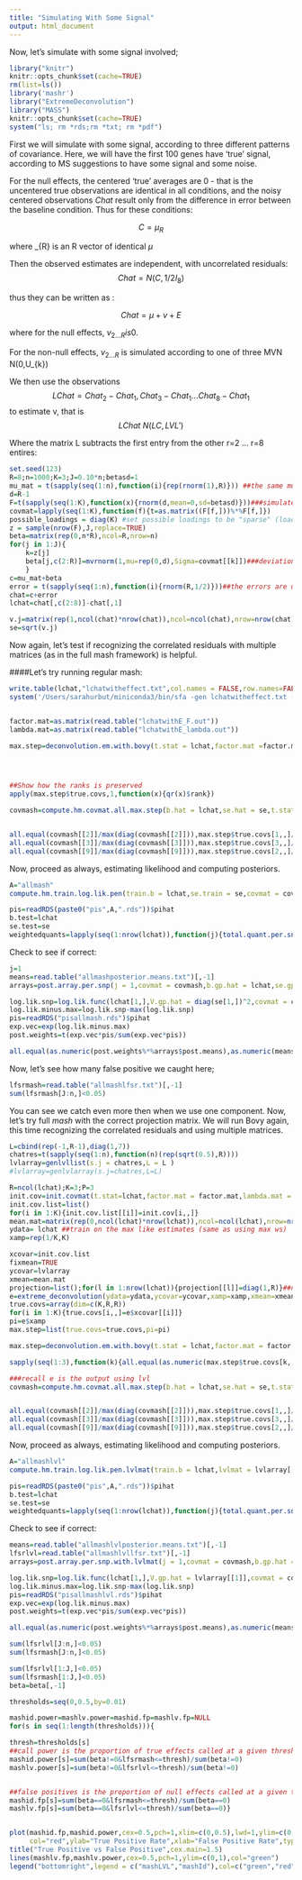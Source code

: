 ```yaml
---
title: "Simulating With Some Signal"
output: html_document
---
```


Now, let's simulate with some signal involved;

```r
library("knitr")
knitr::opts_chunk$set(cache=TRUE)
rm(list=ls())
library('mashr')
library("ExtremeDeconvolution")
library("MASS")
knitr::opts_chunk$set(cache=TRUE)
system("ls; rm *rds;rm *txt; rm *pdf")

```


First we will simulate with some signal, according to three different patterns of covariance. Here, we will have the first 100 genes have 'true' signal, according to MS suggestions to have some signal and some noise.

For the null effects, the centered 'true' averages are 0 - that is the uncentered true observations are identical in all conditions, and the noisy centered observations $Chat$ result only from the difference in error between the baseline condition. Thus for these conditions:

$$C = \mu_ {R}$$

where \mu_{R} is an R vector of identical $\mu$

Then the observed estimates are independent, with uncorrelated residuals:
$$Chat = N(C, 1/2 I_{8})$$

thus they can be written as :

$$Chat = \mu + v + E$$ 

where for the null effects, $v_{2...R} is 0.$

For the non-null effects, $v_{2...R}$ is simulated according to one of three MVN N(0,U_{k})


We then use the observations $$LChat = Chat_2-Chat_1, Chat_3-Chat_1 ... Chat_8-Chat_1$$ to estimate v, that is $$LChat ~ N(LC,LVL')$$

Where the matrix L subtracts the first entry from the other r=2 ... r=8 entires:


```r
set.seed(123)
R=8;n=1000;K=3;J=0.10*n;betasd=1
mu_mat = t(sapply(seq(1:n),function(i){rep(rnorm(1),R)})) ##the same mu for all conditions
d=R-1
F=t(sapply(seq(1:K),function(x){rnorm(d,mean=0,sd=betasd)}))###simulate random factors
covmat=lapply(seq(1:K),function(f){t=as.matrix((F[f,]))%*%F[f,]})
possible_loadings = diag(K) #set possible loadings to be "sparse" (loaded on one factor each)
z = sample(nrow(F),J,replace=TRUE)
beta=matrix(rep(0,n*R),ncol=R,nrow=n)
for(j in 1:J){
    k=z[j]
    beta[j,c(2:R)]=mvrnorm(1,mu=rep(0,d),Sigma=covmat[[k]])###deviations only simulated for non-controls
    }
c=mu_mat+beta
error = t(sapply(seq(1:n),function(i){rnorm(R,1/2)}))##the errors are uncorrelated
chat=c+error
lchat=chat[,c(2:8)]-chat[,1]

v.j=matrix(rep(1,ncol(chat)*nrow(chat)),ncol=ncol(chat),nrow=nrow(chat))[,-1]##because the variance of a difference is the sum of the variances
se=sqrt(v.j)
```

Now again, let's test if recognizing the correlated residuals with multiple matrices (as in the full mash framework) is helpful.

####Let's try running regular mash:

```r

write.table(lchat,"lchatwitheffect.txt",col.names = FALSE,row.names=FALSE)
system('/Users/sarahurbut/miniconda3/bin/sfa -gen lchatwitheffect.txt -g 1000 -k 5 -n 7 i -o lchatwithE')


factor.mat=as.matrix(read.table("lchatwithE_F.out"))
lambda.mat=as.matrix(read.table("lchatwithE_lambda.out"))

max.step=deconvolution.em.with.bovy(t.stat = lchat,factor.mat =factor.mat,lambda.mat=lambda.mat,v.j = se,K = 3,P = 3)




##Show how the ranks is preserved
apply(max.step$true.covs,1,function(x){qr(x)$rank})

covmash=compute.hm.covmat.all.max.step(b.hat = lchat,se.hat = se,t.stat = lchat,Q = 5,lambda.mat = lambda.mat,A = "allmash",factor.mat = factor.mat,max.step = max.step,zero = T,power = 2)$covmat


all.equal(covmash[[2]]/max(diag(covmash[[2]])),max.step$true.covs[1,,]/max(diag(max.step$true.covs[1,,])))
all.equal(covmash[[3]]/max(diag(covmash[[3]])),max.step$true.covs[3,,]/max(diag(max.step$true.covs[3,,])))
all.equal(covmash[[9]]/max(diag(covmash[[9]])),max.step$true.covs[2,,]/max(diag(max.step$true.covs[2,,])))

```

Now, proceed as always, estimating likelihood and computing posteriors.

```r
A="allmash"
compute.hm.train.log.lik.pen(train.b = lchat,se.train = se,covmat = covmash,A=A,pen=1)

pis=readRDS(paste0("pis",A,".rds"))$pihat
b.test=lchat
se.test=se
weightedquants=lapply(seq(1:nrow(lchat)),function(j){total.quant.per.snp(j,covmash,b.gp.hat=lchat,se.gp.hat = se,pis,A=A,checkpoint = FALSE)})
```

Check to see if correct:

```r
j=1
means=read.table("allmashposterior.means.txt")[,-1]
arrays=post.array.per.snp(j = 1,covmat = covmash,b.gp.hat = lchat,se.gp.hat = se)

log.lik.snp=log.lik.func(lchat[1,],V.gp.hat = diag(se[1,])^2,covmat = covmash)
log.lik.minus.max=log.lik.snp-max(log.lik.snp)
pis=readRDS("pisallmash.rds")$pihat
exp.vec=exp(log.lik.minus.max)
post.weights=t(exp.vec*pis/sum(exp.vec*pis))

all.equal(as.numeric(post.weights%*%arrays$post.means),as.numeric(means[j,]))
```

Now, let's see how many false positive we caught here;

```r
lfsrmash=read.table("allmashlfsr.txt")[,-1]
sum(lfsrmash[J:n,]<0.05)
```

You can see we catch even more then when we use one component. Now, let's try full $mash$ with the correct projection matrix. We will run Bovy again, this time recognizing the correlated residuals and using multiple matrices.

```r
L=cbind(rep(-1,R-1),diag(1,7))
chatres=t(sapply(seq(1:n),function(n)(rep(sqrt(0.5),R))))
lvlarray=genlvllist(s.j = chatres,L = L )
#lvlarray=genlvlarray(s.j=chatres,L=L)

R=ncol(lchat);K=3;P=3
init.cov=init.covmat(t.stat=lchat,factor.mat = factor.mat,lambda.mat = lambda.mat,K=K,P=P)
init.cov.list=list()
for(i in 1:K){init.cov.list[[i]]=init.cov[i,,]}
mean.mat=matrix(rep(0,ncol(lchat)*nrow(lchat)),ncol=ncol(lchat),nrow=nrow(lchat))  
ydata= lchat ##train on the max like estimates (same as using max ws)
xamp=rep(1/K,K)

xcovar=init.cov.list
fixmean=TRUE     
ycovar=lvlarray 
xmean=mean.mat   
projection=list();for(l in 1:nrow(lchat)){projection[[l]]=diag(1,R)}##no projection in mash because we feed in centered estimates
e=extreme_deconvolution(ydata=ydata,ycovar=ycovar,xamp=xamp,xmean=xmean,xcovar=init.cov.list,fixmean=T,projection=projection)##notice no projection.
true.covs=array(dim=c(K,R,R))
for(i in 1:K){true.covs[i,,]=e$xcovar[[i]]}
pi=e$xamp
max.step=list(true.covs=true.covs,pi=pi)

max.step=deconvolution.em.with.bovy(t.stat = lchat,factor.mat = factor.mat,v.j = lvlarray,lambda.mat = lambda.mat,K = 3,P = 3)

sapply(seq(1:3),function(k){all.equal(as.numeric(max.step$true.covs[k,,]),as.numeric(e$xcovar[[k]]))})
```



```r
###recall e is the output using lvl
covmash=compute.hm.covmat.all.max.step(b.hat = lchat,se.hat = se,t.stat = lchat,Q = 5,lambda.mat = lambda.mat,A = "allmash",factor.mat = factor.mat,max.step = max.step,zero = T,power = 2)$covmat


all.equal(covmash[[2]]/max(diag(covmash[[2]])),max.step$true.covs[1,,]/max(diag(max.step$true.covs[1,,])))
all.equal(covmash[[3]]/max(diag(covmash[[3]])),max.step$true.covs[3,,]/max(diag(max.step$true.covs[3,,])))
all.equal(covmash[[9]]/max(diag(covmash[[9]])),max.step$true.covs[2,,]/max(diag(max.step$true.covs[2,,])))

```

Now, proceed as always, estimating likelihood and computing posteriors.

```r
A="allmashlvl"
compute.hm.train.log.lik.pen.lvlmat(train.b = lchat,lvlmat = lvlarray[[1]],covmat = covmash,A=A,pen=1)

pis=readRDS(paste0("pis",A,".rds"))$pihat
b.test=lchat
se.test=se
weightedquants=lapply(seq(1:nrow(lchat)),function(j){total.quant.per.snp.with.lvlmat(j,covmash,b.gp.hat=lchat,lvlmat = lvlarray[[1]],pis,A=A,checkpoint = FALSE)})
```

Check to see if correct:

```r
means=read.table("allmashlvlposterior.means.txt")[,-1]
lfsrlvl=read.table("allmashlvllfsr.txt")[,-1]
arrays=post.array.per.snp.with.lvlmat(j = 1,covmat = covmash,b.gp.hat = lchat,lvlmat = lvlarray[[1]])

log.lik.snp=log.lik.func(lchat[1,],V.gp.hat = lvlarray[[1]],covmat = covmash)
log.lik.minus.max=log.lik.snp-max(log.lik.snp)
pis=readRDS("pisallmashlvl.rds")$pihat
exp.vec=exp(log.lik.minus.max)
post.weights=t(exp.vec*pis/sum(exp.vec*pis))

all.equal(as.numeric(post.weights%*%arrays$post.means),as.numeric(means[j,]))

sum(lfsrlvl[J:n,]<0.05)
sum(lfsrmash[J:n,]<0.05)

sum(lfsrlvl[1:J,]<0.05)
sum(lfsrmash[1:J,]<0.05)
beta=beta[,-1]

thresholds=seq(0,0.5,by=0.01)

mashid.power=mashlv.power=mashid.fp=mashlv.fp=NULL
for(s in seq(1:length(thresholds))){

thresh=thresholds[s]
##call power is the proportion of true effects called at a given threshold
mashid.power[s]=sum(beta!=0&lfsrmash<=thresh)/sum(beta!=0)
mashlv.power[s]=sum(beta!=0&lfsrlvl<=thresh)/sum(beta!=0)


##false positives is the proportion of null effects called at a given threshold
mashid.fp[s]=sum(beta==0&lfsrmash<=thresh)/sum(beta==0)
mashlv.fp[s]=sum(beta==0&lfsrlvl<=thresh)/sum(beta==0)}


plot(mashid.fp,mashid.power,cex=0.5,pch=1,xlim=c(0,0.5),lwd=1,ylim=c(0,0.8),
     col="red",ylab="True Positive Rate",xlab="False Positive Rate",type="l",main="")
title("True Positive vs False Positive",cex.main=1.5)
lines(mashlv.fp,mashlv.power,cex=0.5,pch=1,ylim=c(0,1),col="green")
legend("bottomright",legend = c("mashLVL","mashId"),col=c("green","red"),pch=c(1,1))



```




